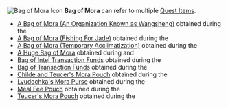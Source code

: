 {{Disambiguation}}
[[File:Item Bag of Mora.png|thumb|right|Bag of Mora Icon]]
'''Bag of Mora''' can refer to multiple [[Quest Items]].
* [[A Bag of Mora (An Organization Known as Wangsheng)]] obtained during the {{Quest|An Organization Known as Wangsheng}}
* [[A Bag of Mora (Fishing For Jade)]] obtained during the {{Quest|Fishing For Jade}}
* [[A Bag of Mora (Temporary Acclimatization)]] obtained during the {{Quest|Temporary Acclimatization}}
* [[A Huge Bag of Mora]] obtained during {{Quest|Calm Before the Storm (Story Quest)}} and {{Quest|Downtown}}
* [[Bag of Intel Transaction Funds]] obtained during the {{Quest|Ever So Close}}
* [[Bag of Transaction Funds]] obtained during the {{Quest|Lost in Prosperity}}
* [[Childe and Teucer's Mora Pouch]] obtained during the {{Quest|Across the Sea}}
* [[Lyudochka's Mora Purse]] obtained during the {{Quest|Where the Dandelions Find Rest}}
* [[Meal Fee Pouch]] obtained during the {{Quest|Food Delivery}}
* [[Teucer's Mora Pouch]] obtained during the {{Quest|Across the Sea}}